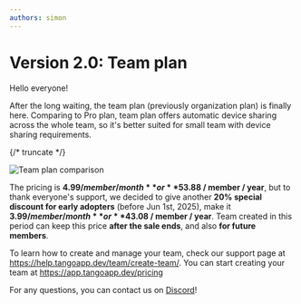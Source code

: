 ```yaml
---
authors: simon
---
```


# Version 2.0: Team plan

<head>
  <meta name="fediverse:creator" content="@yumechan@mastodon.social"/>
</head>

Hello everyone!

After the long waiting, the team plan (previously organization plan) is finally here. Comparing to Pro plan, team plan offers automatic device sharing across the whole team, so it's better suited for small team with device sharing requirements.

{/* truncate */}

![Team plan comparison](plans.png)

The pricing is **$4.99 / member / month** or **$53.88 / member / year**, but to thank everyone's support, we decided to give another **20% special discount for early adopters** (before Jun 1st, 2025), make it **$3.99 / member / month** or **$43.08 / member / year**. Team created in this period can keep this price **after the sale ends**, and also **for future members**.

To learn how to create and manage your team, check our support page at https://help.tangoapp.dev/team/create-team/. You can start creating your team at https://app.tangoapp.dev/pricing

For any questions, you can contact us on [Discord](https://discord.gg/26k3ttC2PN)!
